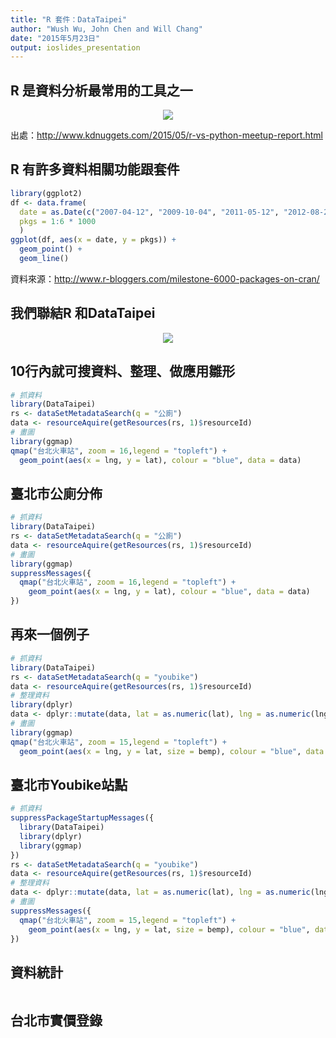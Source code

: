 ```yaml
---
title: "R 套件：DataTaipei"
author: "Wush Wu, John Chen and Will Chang"
date: "2015年5月23日"
output: ioslides_presentation
---
```


## R 是資料分析最常用的工具之一

<center>![](http://www.kdnuggets.com/images/r-python-other-switch.jpg)</center>

出處：<http://www.kdnuggets.com/2015/05/r-vs-python-meetup-report.html>

## R 有許多資料相關功能跟套件

```r
library(ggplot2)
df <- data.frame(
  date = as.Date(c("2007-04-12", "2009-10-04", "2011-05-12", "2012-08-23", "2013-11-08", "2014-10-29")),
  pkgs = 1:6 * 1000
  )
ggplot(df, aes(x = date, y = pkgs)) +
  geom_point() +
  geom_line()
```
資料來源：<http://www.r-bloggers.com/milestone-6000-packages-on-cran/>

## 我們聯結R 和DataTaipei

<center><img src="img/dataTaipei_R.png" style="max-height:100%;"/></center>

## 10行內就可搜資料、整理、做應用雛形

```r
# 抓資料
library(DataTaipei)
rs <- dataSetMetadataSearch(q = "公廁")
data <- resourceAquire(getResources(rs, 1)$resourceId)
# 畫圖
library(ggmap)
qmap("台北火車站", zoom = 16,legend = "topleft") +
  geom_point(aes(x = lng, y = lat), colour = "blue", data = data)
```

## 臺北市公廁分佈

```r
# 抓資料
library(DataTaipei)
rs <- dataSetMetadataSearch(q = "公廁")
data <- resourceAquire(getResources(rs, 1)$resourceId)
# 畫圖
library(ggmap)
suppressMessages({
  qmap("台北火車站", zoom = 16,legend = "topleft") +
    geom_point(aes(x = lng, y = lat), colour = "blue", data = data)
})
```

## 再來一個例子

```r
# 抓資料
library(DataTaipei)
rs <- dataSetMetadataSearch(q = "youbike")
data <- resourceAquire(getResources(rs, 1)$resourceId)
# 整理資料
library(dplyr)
data <- dplyr::mutate(data, lat = as.numeric(lat), lng = as.numeric(lng))
# 畫圖
library(ggmap)
qmap("台北火車站", zoom = 15,legend = "topleft") +
  geom_point(aes(x = lng, y = lat, size = bemp), colour = "blue", data = data)
```

## 臺北市Youbike站點

```r
# 抓資料
suppressPackageStartupMessages({
  library(DataTaipei)
  library(dplyr)
  library(ggmap)
})
rs <- dataSetMetadataSearch(q = "youbike")
data <- resourceAquire(getResources(rs, 1)$resourceId)
# 整理資料
data <- dplyr::mutate(data, lat = as.numeric(lat), lng = as.numeric(lng))
# 畫圖
suppressMessages({
  qmap("台北火車站", zoom = 15,legend = "topleft") +
    geom_point(aes(x = lng, y = lat, size = bemp), colour = "blue", data = data)
})
```

## 資料統計

```r
```

## 台北市實價登錄

